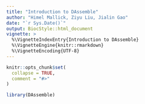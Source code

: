 ```yaml
---
title: "Introduction to DAssemble"
author: "Himel Mallick, Ziyu Liu, Jialin Gao"
date: "`r Sys.Date()`"
output: BiocStyle::html_document
vignette: >
  %\VignetteIndexEntry{Introduction to DAssemble}
  %\VignetteEngine{knitr::rmarkdown}
  %\VignetteEncoding{UTF-8}
---
```


```r
knitr::opts_chunk$set(
  collapse = TRUE,
  comment = "#>"
)
```

```r
library(DAssemble)
```
